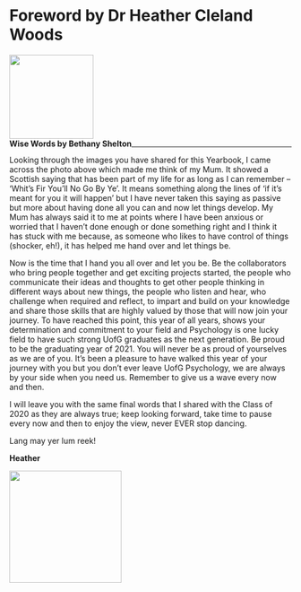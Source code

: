 # Foreword by Dr Heather Cleland Woods {-}

<div align = "left">
<img width = 150px; src="images/Bethany_Shelton 1.PNG"> 
<br>
<span style = "float: left;">**Wise Words by Bethany Shelton**</span>
</div>

---

Looking through the images you have shared for this Yearbook, I came across the photo above which made me think of my Mum. It showed a Scottish saying that has been part of my life for as long as I can remember – ‘Whit’s Fir You’ll No Go By Ye’. It means something along the lines of 'if it’s meant for you it will happen' but I have never taken this saying as passive but more about having done all you can and now let things develop. My Mum has always said it to me at points where I have been anxious or worried that I haven’t done enough or done something right and I think it has stuck with me because, as someone who likes to have control of things (shocker, eh!), it has helped me hand over and let things be. 

Now is the time that I hand you all over and let you be. Be the collaborators who bring people together and get exciting projects started, the people who communicate their ideas and thoughts to get other people thinking in different ways about new things, the people who listen and hear, who challenge when required and reflect, to impart and build on your knowledge and share those skills that are highly valued by those that will now join your journey. To have reached this point, this year of all years, shows your determination and commitment to your field and Psychology is one lucky field to have such strong UofG graduates as the next generation. Be proud to be the graduating year of 2021. You will never be as proud of yourselves as we are of you. It’s been a pleasure to have walked this year of your journey with you but you don’t ever leave UofG Psychology, we are always by your side when you need us. Remember to give us a wave every now and then. 

I will leave you with the same final words that I shared with the Class of 2020 as they are always true; keep looking forward, take time to pause every now and then to enjoy the view, never EVER stop dancing.

Lang may yer lum reek!

**Heather**

<img src="images/kitchen_disco.jpg" style="width: 200px; float: centre;">